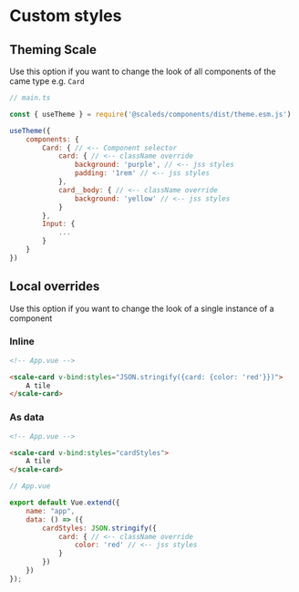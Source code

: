
<Meta title="Guidelines/Theming Scale" />

# Custom styles

## Theming Scale

Use this option if you want to change the look of all components of the came type e.g. `Card`

```javascript
// main.ts

const { useTheme } = require('@scaleds/components/dist/theme.esm.js')

useTheme({
    components: {
        Card: { // <-- Component selector
            card: { // <-- className override
                background: 'purple', // <-- jss styles
                padding: '1rem' // <-- jss styles
            },
            card__body: { // <-- className override
                background: 'yellow' // <-- jss styles
            }
        },
        Input: {
            ...
        }
    }
})
```

## Local overrides

Use this option if you want to change the look of a single instance of a component

### Inline

```html
<!-- App.vue -->

<scale-card v-bind:styles="JSON.stringify({card: {color: 'red'}})">
    A tile
</scale-card>
```

### As data

```html
<!-- App.vue -->

<scale-card v-bind:styles="cardStyles">
    A tile
</scale-card>
```
```javascript
// App.vue

export default Vue.extend({
    name: "app",
    data: () => ({
        cardStyles: JSON.stringify({
            card: { // <-- className override
                color: 'red' // <-- jss styles
            }
        })
    })
});
```

